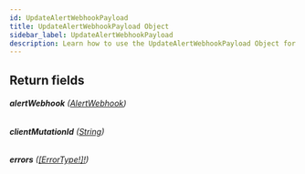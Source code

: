 ```yaml
---
id: UpdateAlertWebhookPayload
title: UpdateAlertWebhookPayload Object
sidebar_label: UpdateAlertWebhookPayload
description: Learn how to use the UpdateAlertWebhookPayload Object for Prismatic's API.
---
```


## Return fields

###### <b>alertWebhook</b> ([AlertWebhook](api/schema/object/AlertWebhook.mdx))

###### <b>clientMutationId</b> ([String](api/schema/scalar/String.mdx))

###### <b>errors</b> ([[ErrorType!]!](api/schema/object/ErrorType.mdx))
